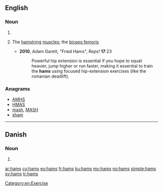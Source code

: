 ==English==

===Noun===
{{head|en|plural}}

# {{plural of|ham|lang=en|nocat=1}}
# {{context|exercise|slang|lang=en}} The [[hamstring]] [[muscle]]s; the [[biceps femoris]]
#* '''2010''', Adam Garett, "Fried Hams", ''Reps!'' '''17''':23
#*: Powerful hip extension is essential if you hope to squat heavier, jump higher or run faster, making it essential to train the '''hams''' using focused hip-extension exercises (like the romanian deadlift).

===Anagrams===
* [[AMHS#English|AMHS]]
* [[HMAS#English|HMAS]]
* [[mash#English|mash]], [[MASH#English|MASH]]
* [[sham#English|sham]]

[[Category:en:Exercise]]

----

==Danish==

===Noun===
{{head|da|noun form|g=c}}

# {{form of|genitive singular indefinite|ham|lang=da}}

[[ar:hams]]
[[cy:hams]]
[[eo:hams]]
[[fr:hams]]
[[ku:hams]]
[[my:hams]]
[[no:hams]]
[[simple:hams]]
[[sv:hams]]
[[tr:hams]]